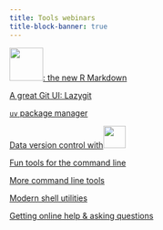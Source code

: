 ```yaml
---
title: Tools webinars
title-block-banner: true
---
```


:::{layout="[[5, 5, 5, 5], [5, 5, 5, 5]]"}

:::{.card .mb-3}

:::{.card-body2}

[![](img/logo_quarto.png){width="4.2em" fig-alt="noshadow"}: the new R Markdown](wb_quarto.qmd){.card-title-ws .stretched-link}

:::

:::

:::{.card .mb-3}

:::{.card-body2}

[A great Git UI: Lazygit](wb_lazygit.qmd){.card-title-ws .stretched-link}

:::

:::

:::{.card .mb-3}

:::{.card-body2}

[`uv` package manager](wb_uv.qmd){.card-title-ws .stretched-link}

:::

:::

:::{.card .mb-3}

:::{.card-body2}

[Data version control with![](img/logo_dvc.svg){width="2.8em" fig-alt="noshadow"}](wb_dvc.qmd){.card-title-ws .stretched-link}

:::

:::

:::{.card .mb-3}

:::{.card-body2}

[Fun tools for the command line](wb_tools1.qmd){.card-title-ws .stretched-link}

:::

:::

:::{.card .mb-3}

:::{.card-body2}

[More command line tools](wb_tools2.qmd){.card-title-ws .stretched-link}

:::

:::

:::{.card .mb-3}

:::{.card-body2}

[Modern shell utilities](wb_tools3.qmd){.card-title-ws .stretched-link}

:::

:::

:::{.card .mb-3}

:::{.card-body2}

[Getting online help & asking questions](wb_help.qmd){.card-title-ws .stretched-link}

:::

:::

:::
